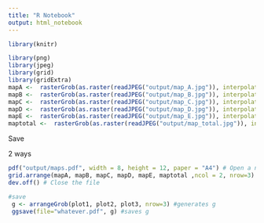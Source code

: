 ---
title: "R Notebook"
output: html_notebook
---

```{r}
library(knitr)
```




```{r}
library(png)
library(jpeg)
library(grid)
library(gridExtra)
mapA <-  rasterGrob(as.raster(readJPEG("output/map_A.jpg")), interpolate = FALSE)
mapB <-  rasterGrob(as.raster(readJPEG("output/map_B.jpg")), interpolate = FALSE)
mapC <-  rasterGrob(as.raster(readJPEG("output/map_C.jpg")), interpolate = FALSE)
mapD <-  rasterGrob(as.raster(readJPEG("output/map_D.jpg")), interpolate = FALSE)
mapE <-  rasterGrob(as.raster(readJPEG("output/map_E.jpg")), interpolate = FALSE)
maptotal <-  rasterGrob(as.raster(readJPEG("output/map_total.jpg")), interpolate = FALSE)
```

Save

2 ways 

```{r}
pdf("output/maps.pdf", width = 8, height = 12, paper = "A4") # Open a new pdf file
grid.arrange(mapA, mapB, mapC, mapD, mapE, maptotal ,ncol = 2, nrow=3)
dev.off() # Close the file
```



```{r}
#save
 g <- arrangeGrob(plot1, plot2, plot3, nrow=3) #generates g
 ggsave(file="whatever.pdf", g) #saves g
```

